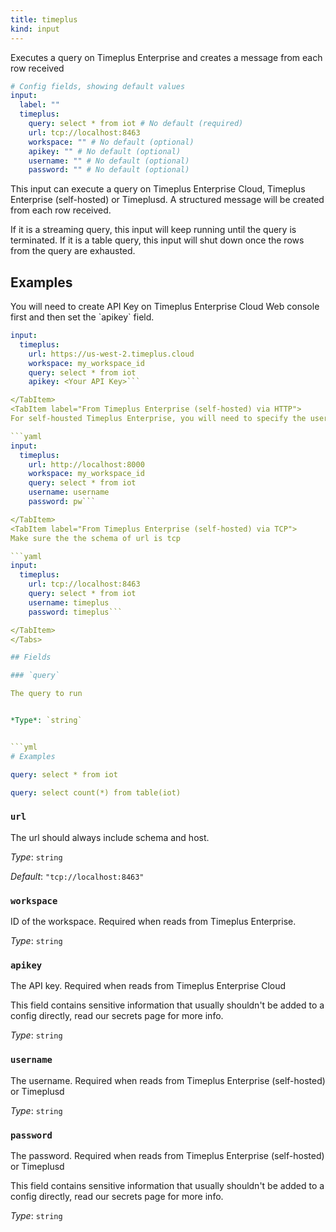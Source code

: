 ```yaml
---
title: timeplus
kind: input
---
```


Executes a query on Timeplus Enterprise and creates a message from each row received

```yml
# Config fields, showing default values
input:
  label: ""
  timeplus:
    query: select * from iot # No default (required)
    url: tcp://localhost:8463
    workspace: "" # No default (optional)
    apikey: "" # No default (optional)
    username: "" # No default (optional)
    password: "" # No default (optional)
```

This input can execute a query on Timeplus Enterprise Cloud, Timeplus Enterprise (self-hosted) or Timeplusd. A structured message will be created
from each row received.

If it is a streaming query, this input will keep running until the query is terminated. If it is a table query, this input will shut down once the rows from the query are exhausted.

## Examples

<Tabs>
<TabItem label="From Timeplus Enterprise Cloud via HTTP">
You will need to create API Key on Timeplus Enterprise Cloud Web console first and then set the `apikey` field.

```yaml
input:
  timeplus:
    url: https://us-west-2.timeplus.cloud
    workspace: my_workspace_id
    query: select * from iot
    apikey: <Your API Key>```

</TabItem>
<TabItem label="From Timeplus Enterprise (self-hosted) via HTTP">
For self-housted Timeplus Enterprise, you will need to specify the username and password as well as the URL of the App server

```yaml
input:
  timeplus:
    url: http://localhost:8000
    workspace: my_workspace_id
    query: select * from iot
    username: username
    password: pw```

</TabItem>
<TabItem label="From Timeplus Enterprise (self-hosted) via TCP">
Make sure the the schema of url is tcp

```yaml
input:
  timeplus:
    url: tcp://localhost:8463
    query: select * from iot
    username: timeplus
    password: timeplus```

</TabItem>
</Tabs>

## Fields

### `query`

The query to run


*Type*: `string`


```yml
# Examples

query: select * from iot

query: select count(*) from table(iot)
```

### `url`

The url should always include schema and host.


*Type*: `string`

*Default*: `"tcp://localhost:8463"`

### `workspace`

ID of the workspace. Required when reads from Timeplus Enterprise.


*Type*: `string`


### `apikey`

The API key. Required when reads from Timeplus Enterprise Cloud
<Aside type="caution" title="Sensitive Information">
	This field contains sensitive information that usually shouldn't be added to a config directly, read our secrets page for more info.
</Aside>



*Type*: `string`


### `username`

The username. Required when reads from Timeplus Enterprise (self-hosted) or Timeplusd


*Type*: `string`


### `password`

The password. Required when reads from Timeplus Enterprise (self-hosted) or Timeplusd
<Aside type="caution" title="Sensitive Information">
	This field contains sensitive information that usually shouldn't be added to a config directly, read our secrets page for more info.
</Aside>



*Type*: `string`



